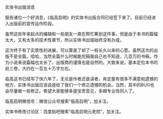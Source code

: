 

实体书出版消息

报告诸位一个好消息，《临高启明》的实体书出版合同已经签下来了。目前已经进入出版前的宣传运作阶段。

虽然这些年来起点的编辑和一些朋友一直在帮忙筹划这件事，但是由于本书的篇幅太大，又有太多的技术性章节，所以实体书出版始终没有办成。

这次终于有了实质性的进展，可以算是了却了一桩长久以来的心愿。虽然这次的出版不是全篇，哈哈，当然全篇什么时候能完稿我自己也不知道，几百万的书稿，作为小说来说篇幅也太长了。出版商的谨慎也是自然的。大致来说，基本定位本书的前三卷，大约在一百五十万字左右。

临高这书已经写了快六年了，无论是作者还是读者，肯定是有很多不满意和遗憾的地方，实体书出版应该说是给了我们一个修正遗憾的机会。当然，其中的BUG也会尽量做一些修正。希望大家能够多提宝贵意见，多赐专业性同人了。

临高启明微信号：微信公众号搜索“临高启明”，加关注。

实体书修改讨论区：百度贴吧搜索“临高启明元老院”，加关注。

